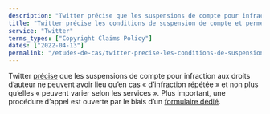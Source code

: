 ```yaml
---
description: "Twitter précise que les suspensions de compte pour infraction aux droits d’auteur ne peuvent avoir lieu qu’en cas d’infraction répétée et non plus qu’elles peuvent varier selon les services."
title: "Twitter précise les conditions de suspension de compte et permet d’en faire appel"
service: "Twitter"
terms_types: ["Copyright Claims Policy"]
dates: ["2022-04-13"]
permalink: "/etudes-de-cas/twitter-precise-les-conditions-de-suspension-de-compte-et-permet-den-faire-appel"
---
```


Twitter <a target="_blank" rel="noopener" href="https://github.com/OpenTermsArchive/france-elections-versions/commit/7460a0728476c0835c20ef973e113674b450ddc7?diff=split#diff-94d9703ecc78b55a64d2e9f016e79c8f6ab5c81939cc42aeef917987a602d94eR136">précise</a> que les suspensions de compte pour infraction aux droits d’auteur ne peuvent avoir lieu qu’en cas « d’infraction répétée » et non plus qu’elles « peuvent varier selon les services ». Plus important, une procédure d’appel est ouverte par le biais d’un <a target="_blank" rel="noopener" href="https://help.twitter.com/forms/general?subtopic=suspended">formulaire dédié</a>.
